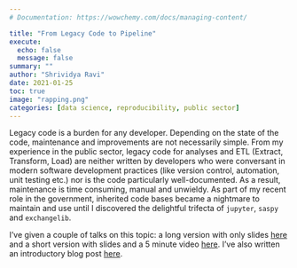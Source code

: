 ```yaml
---
# Documentation: https://wowchemy.com/docs/managing-content/

title: "From Legacy Code to Pipeline"
execute:
  echo: false
  message: false
summary: ""
author: "Shrividya Ravi"
date: 2021-01-25
toc: true
image: "rapping.png"
categories: [data science, reproducibility, public sector]
---
```


Legacy code is a burden for any developer. Depending on the state of the code, maintenance and improvements are not necessarily simple. From my experience in the public sector, legacy code for analyses and ETL (Extract, Transform, Load) are neither written by developers who were conversant in modern software development practices (like version control, automation, unit testing etc.) nor is the code particularly well-documented. As a result, maintenance is time consuming, manual and unwieldy. As part of my recent role in the government, inherited code bases became a nightmare to maintain and use until I discovered the delightful trifecta of `jupyter`, `saspy` and `exchangelib`. 

I've given a couple of talks on this topic: a long version with only slides [here](https://shriv-portfolio.netlify.app/talk/rap-statsnz/) and a short version with slides and a 5 minute video [here](https://shriv-portfolio.netlify.app/talk/rap-5m/). I've also written an introductory blog post [here](https://shriv-portfolio.netlify.app/post/rap-public-sector/). 
